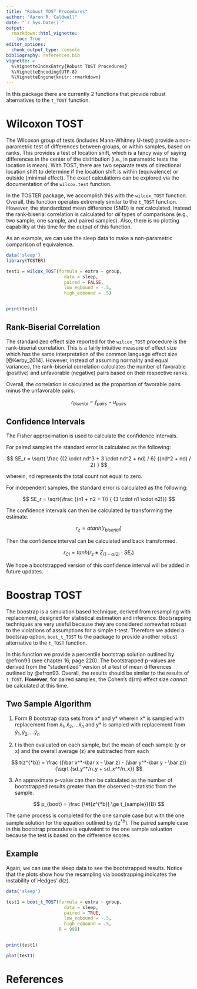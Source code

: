 ```yaml
---
title: "Robust TOST Procedures"
author: "Aaron R. Caldwell"
date: "`r Sys.Date()`"
output: 
  rmarkdown::html_vignette:
    toc: True
editor_options: 
  chunk_output_type: console
bibliography: references.bib
vignette: >
  %\VignetteIndexEntry{Robust TOST Procedures}
  %\VignetteEncoding{UTF-8}
  %\VignetteEngine{knitr::rmarkdown}
---
```


In this package there are currently 2 functions that provide robust alternatives to the `t_TOST` function. 

# Wilcoxon TOST

The Wilcoxon group of tests (includes Mann-Whitney U-test) provide a non-parametric test of differences between groups, or within samples, based on ranks. This provides a test of location shift, which is a fancy way of saying differences in the center of the distribution (i.e., in parametric tests the location is mean). With TOST, there are two separate tests of directional location shift to determine if the location shift is within (equivalence) or outside (minimal effect). The exact calculations can be explored via the documentation of the `wilcox.test` function.

In the TOSTER package, we accomplish this with the `wilcox_TOST` function. Overall, this function operates extremely similar to the `t_TOST` function. However, the standardized mean difference (SMD) is *not* calculated. Instead the rank-biserial correlation is calculated for *all* types of comparisons (e.g., two sample, one sample, and paired samples). Also, there is no plotting capability at this time for the output of this function.

As an example, we can use the sleep data to make a non-parametric comparison of equivalence.

```r
data('sleep')
library(TOSTER)

test1 = wilcox_TOST(formula = extra ~ group,
                      data = sleep,
                      paired = FALSE,
                      low_eqbound = -.5,
                      high_eqbound = .5)


print(test1)
```


## Rank-Biserial Correlation

The standardized effect size reported for the `wilcox_TOST` procedure is the rank-biserial correlation. This is a fairly intuitive measure of effect size which has the same interpretation of the common language effect size [@Kerby_2014]. However, instead of assuming normality and equal variances, the rank-biserial correlation calculates the number of favorable (positive) and unfavorable (negative) pairs based on their respective ranks. 

Overall, the correlation is calculated as the proportion of favorable pairs minus the unfavorable pairs.

$$
r_{biserial} = f_{pairs} - u_{pairs}
$$

## Confidence Intervals

The Fisher approximation is used to calculate the confidence intervals.

For paired samples the standard error is calculated as the following:

$$
SE_r = \sqrt{ \frac {(2 \cdot nd^3 + 3 \cdot nd^2 + nd) / 6} {(nd^2 + nd) / 2} }
$$

wherein, nd represents the total count not equal to zero.

For independent samples, the standard error is calculated as the following:

$$
SE_r = \sqrt{\frac {(n1 + n2 + 1)} { (3 \cdot n1 \cdot n2)}}
$$

The confidence intervals can then be calculated by transforming the estimate.

$$
r_z = atanh(r_{biserial})
$$

Then the confidence interval can be calculated and back transformed.

$$
r_{CI} = tanh(r_z  \pm  Z_{(1 - \alpha / 2)} \cdot SE_r)
$$

We hope a bootstrapped version of this confidence interval will be added in future updates.

# Boostrap TOST

The boostrap is a simulation based technique, derived from resampling with replacement, designed for statistical estimation and inference. Bootsrapping techniques are very useful because they are considered somewhat robust to the violations of assumptions for a simple t-test. Therefore we added a bootsrap option, `boot_t_TOST` to the package to provide another robust alternative to the `t_TOST` function. 

In this function we provide a percentile bootstrap solution outlined by @efron93 (see chapter 16, page 220). The bootstrapped p-values are derived from the "studentized" version of a test of mean differences outlined by @efron93. Overall, the results should be similar to the results of `t_TOST`. **However**, for paired samples, the Cohen's d(rm) effect size *cannot* be calculated at this time.

## Two Sample Algorithm

1. Form B bootstrap data sets from x* and y* wherein x* is sampled with replacement from $\tilde x_1,\tilde x_2, ... \tilde x_n$ and y* is sampled with replacement from $\tilde y_1,\tilde y_2, ... \tilde y_n$

2. t is then evaluated on each sample, but the mean of each sample (y or x) and the overall average (z) are subtracted from each 

$$
t(z^{*b}) = \frac {(\bar x^*-\bar x - \bar z) - (\bar y^*-\bar y - \bar z)}{\sqrt {sd_y^*/n_y + sd_x^*/n_x}}
$$

3. An approximate p-value can then be calculated as the number of bootstrapped results greater than the observed t-statistic from the sample.

$$
p_{boot} = \frac {\#t(z^{*b}) \ge t_{sample}}{B}
$$

The same process is completed for the one sample case but with the one sample solution for the equation outlined by $t(z^{*b})$. The paired sample case in this bootstrap procedure is equivalent to the one sample soluation because the test is based on the difference scores.

## Example

Again, we can use the sleep data to see the bootstrapped results. Notice that the plots show how the resampling via boostrapping indicates the instability of Hedges' d(z).

```r
data('sleep')

test1 = boot_t_TOST(formula = extra ~ group,
                      data = sleep,
                      paired = TRUE,
                      low_eqbound = -.5,
                      high_eqbound = .5,
                    R = 999)


print(test1)

plot(test1)
```

# References
